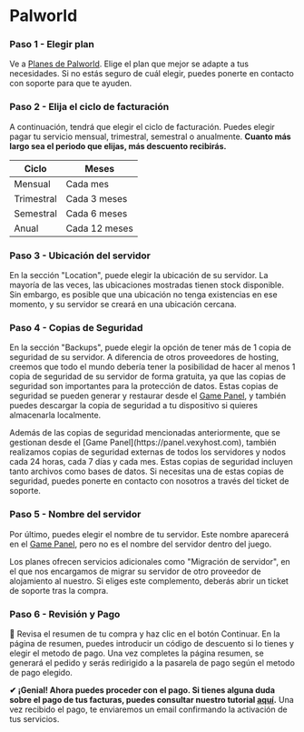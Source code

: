 # Palworld


<Steps>

### Paso 1 - Elegir plan
Ve a [Planes de Palworld](https://vexyhost.com/palworld/). Elige el plan que mejor se adapte a tus necesidades. Si no estás seguro de cuál elegir, puedes ponerte en contacto con soporte para que te ayuden.

### Paso 2 - Elija el ciclo de facturación
A continuación, tendrá que elegir el ciclo de facturación. Puedes elegir pagar tu servicio mensual, trimestral, semestral o anualmente. **Cuanto más largo sea el periodo que elijas, más descuento recibirás.**

| Ciclo | Meses |
| ------ | ------ |
| Mensual | Cada mes |
| Trimestral | Cada 3 meses |
| Semestral | Cada 6 meses |
| Anual | Cada 12 meses |

### Paso 3 - Ubicación del servidor
En la sección "Location", puede elegir la ubicación de su servidor. La mayoría de las veces, las ubicaciones mostradas tienen stock disponible. Sin embargo, es posible que una ubicación no tenga existencias en ese momento, y su servidor se creará en una ubicación cercana.

### Paso 4 - Copias de Seguridad
En la sección "Backups", puede elegir la opción de tener más de 1 copia de seguridad de su servidor. A diferencia de otros proveedores de hosting, creemos que todo el mundo debería tener la posibilidad de hacer al menos 1 copia de seguridad de su servidor de forma gratuita, ya que las copias de seguridad son importantes para la protección de datos. Estas copias de seguridad se pueden generar y restaurar desde el [Game Panel](https://panel.vexyhost.com), y también puedes descargar la copia de seguridad a tu dispositivo si quieres almacenarla localmente.

<Callout type="info">
    Además de las copias de seguridad mencionadas anteriormente, que se gestionan desde el [Game Panel](https://panel.vexyhost.com), también realizamos copias de seguridad externas de todos los servidores y nodos cada 24 horas, cada 7 días y cada mes. Estas copias de seguridad incluyen tanto archivos como bases de datos. Si necesitas una de estas copias de seguridad, puedes ponerte en contacto con nosotros a través del ticket de soporte.
</Callout>

### Paso 5 - Nombre del servidor
Por último, puedes elegir el nombre de tu servidor. Este nombre aparecerá en el [Game Panel](https://panel.vexyhost.com), pero no es el nombre del servidor dentro del juego.

<Callout type="info">
    Los planes ofrecen servicios adicionales como "Migración de servidor", en el que nos encargamos de migrar su servidor de otro proveedor de alojamiento al nuestro. Si eliges este complemento, deberás abrir un ticket de soporte tras la compra.
</Callout>

### Paso 6 - Revisión y Pago
👀 Revisa el resumen de tu compra y haz clic en el botón Continuar. En la página de resumen, puedes introducir un código de descuento si lo tienes y elegir el metodo de pago. Una vez completes la página resumen, se generará el pedido y serás redirigido a la pasarela de pago según el metodo de pago elegido.

</Steps>

**✔ ¡Genial! Ahora puedes proceder con el pago. Si tienes alguna duda sobre el pago de tus facturas, puedes consultar nuestro tutorial [aquí](/payments-country).** Una vez recibido el pago, te enviaremos un email confirmando la activación de tus servicios.

